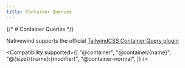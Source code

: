 ```yaml
---
title: Container Queries
---
```



{/* # Container Queries */}

Nativewind supports the official [TailwindCSS Container Query plugin](https://github.com/tailwindlabs/tailwindcss-container-queries)

<Compatibility
  supported={[
    "@container",
    "@container/{name}",
    "@{size}/{name}:{modifier}",
    "@container-normal",
  ]}
/>
